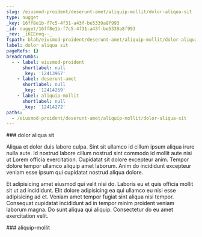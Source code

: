 ```yaml
---
slug: /eiusmod-proident/deserunt-amet/aliquip-mollit/dolor-aliqua-sit
type: nugget
_key: 16ff8e1b-f7c5-4f31-a43f-be5339a8f993
_id: nugget/16ff8e1b-f7c5-4f31-a43f-be5339a8f993
_rev: _iKCEnvq--_
fspath: blah/eiusmod-proident/deserunt-amet/aliquip-mollit/dolor-aliqua-sit.md
label: dolor aliqua sit
pageRefs: {}
breadcrumbs:
  - - label: eiusmod-proident
      shortlabel: null
      _key: '12413967'
    - label: deserunt-amet
      shortlabel: null
      _key: '12414269'
    - label: aliquip-mollit
      shortlabel: null
      _key: '12414272'
paths:
  - /eiusmod-proident/deserunt-amet/aliquip-mollit/dolor-aliqua-sit
---
```


<NuggetArea>
<Nugget slug="/eiusmod-proident/deserunt-amet/aliquip-mollit/dolor-aliqua-sit" type="nugget" _key="16ff8e1b-f7c5-4f31-a43f-be5339a8f993" _id="nugget/16ff8e1b-f7c5-4f31-a43f-be5339a8f993" _rev="_iKCEnvq--_" fspath="blah/eiusmod-proident/deserunt-amet/aliquip-mollit/dolor-aliqua-sit.md" label="dolor aliqua sit" paths="/eiusmod-proident/deserunt-amet/aliquip-mollit/dolor-aliqua-sit">
<NuggetBody>
### dolor aliqua sit

Aliqua et dolor duis labore culpa. Sint sit ullamco id cillum ipsum aliqua irure nulla aute. Id nostrud labore cillum nostrud sint commodo id mollit aute nisi ut Lorem officia exercitation. Cupidatat sit dolore excepteur anim. Tempor dolore tempor ullamco aliquip amet laborum. Anim do incididunt excepteur veniam esse ipsum qui cupidatat nostrud aliqua dolore.

Et adipisicing amet eiusmod qui velit nisi do. Laboris eu et quis officia mollit sit ut ad incididunt. Elit dolore adipisicing ea qui ullamco eu nisi esse adipisicing ad et. Veniam amet tempor fugiat sint aliqua nisi tempor. Consequat cupidatat incididunt ad in tempor minim proident veniam laborum magna. Do sunt aliqua qui aliquip. Consectetur do eu amet exercitation velit.

</NuggetBody>
<Breadcrumbs>
<Crumbs>
<Crumb _key="12413967" label="eiusmod-proident" /><Crumb _key="12414269" label="deserunt-amet" /><Crumb _key="12414272" label="aliquip-mollit" />
</Crumbs>
</Breadcrumbs>
</Nugget>

<NuggetsInbound>
</NuggetsInbound>
<NuggetsOutbound>
</NuggetsOutbound>
</NuggetArea>
<PassagesInbound>
<Passage direction="inbound" type="passage" _key="12414272" _id="passage/12414272" _rev="_iKCEnvm--_" label="aliquip-mollit" passage="aliquip-mollit" fspath="blah/eiusmod-proident/deserunt-amet/aliquip-mollit" paths="/eiusmod-proident/deserunt-amet/aliquip-mollit" slug="/eiusmod-proident/deserunt-amet/aliquip-mollit">
<NuggetBody>
### aliquip-mollit

</NuggetBody>
<Breadcrumbs>
<Crumbs>
<Crumb _key="12413967" label="eiusmod-proident" /><Crumb _key="12414269" label="deserunt-amet" />
</Crumbs>
</Breadcrumbs>
</Passage>

</PassagesInbound>
<PassagesOutbound>
</PassagesOutbound>